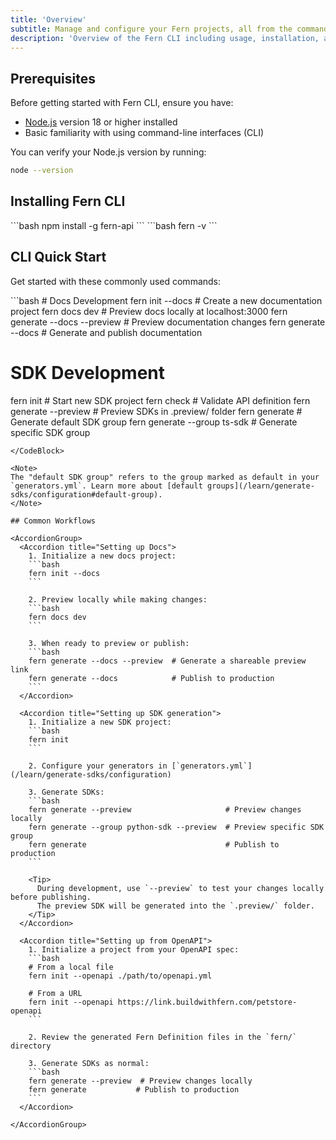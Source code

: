 ```yaml
---
title: 'Overview'
subtitle: Manage and configure your Fern projects, all from the command line.
description: 'Overview of the Fern CLI including usage, installation, and CI/CD environments'
---
```


## Prerequisites

Before getting started with Fern CLI, ensure you have:

- [Node.js](https://nodejs.org/) version 18 or higher installed
- Basic familiarity with using command-line interfaces (CLI)

You can verify your Node.js version by running:
<CodeBlock title="Check Node Version">
```bash
node --version
```
</CodeBlock>

## Installing Fern CLI

<CodeBlock title="Install Fern CLI">
```bash
npm install -g fern-api
```
</CodeBlock>

<CodeBlock title="Verify Installation">
```bash
fern -v
```
</CodeBlock>

## CLI Quick Start

Get started with these commonly used commands:

<CodeBlock title="Common Commands">
```bash
# Docs Development
fern init --docs                  # Create a new documentation project
fern docs dev                     # Preview docs locally at localhost:3000
fern generate --docs --preview    # Preview documentation changes
fern generate --docs              # Generate and publish documentation

# SDK Development
fern init                        # Start new SDK project
fern check                       # Validate API definition
fern generate --preview          # Preview SDKs in .preview/ folder
fern generate                    # Generate default SDK group
fern generate --group ts-sdk     # Generate specific SDK group
```
</CodeBlock>

<Note>
The "default SDK group" refers to the group marked as default in your `generators.yml`. Learn more about [default groups](/learn/generate-sdks/configuration#default-group).
</Note>

## Common Workflows

<AccordionGroup>
  <Accordion title="Setting up Docs">
    1. Initialize a new docs project:
    ```bash
    fern init --docs
    ```
    
    2. Preview locally while making changes:
    ```bash
    fern docs dev
    ```
    
    3. When ready to preview or publish:
    ```bash
    fern generate --docs --preview  # Generate a shareable preview link
    fern generate --docs            # Publish to production
    ```
  </Accordion>

  <Accordion title="Setting up SDK generation">
    1. Initialize a new SDK project:
    ```bash
    fern init
    ```
    
    2. Configure your generators in [`generators.yml`](/learn/generate-sdks/configuration)
    
    3. Generate SDKs:
    ```bash
    fern generate --preview                     # Preview changes locally
    fern generate --group python-sdk --preview  # Preview specific SDK group
    fern generate                               # Publish to production
    ```

    <Tip>
      During development, use `--preview` to test your changes locally before publishing. 
      The preview SDK will be generated into the `.preview/` folder.
    </Tip>
  </Accordion>

  <Accordion title="Setting up from OpenAPI">
    1. Initialize a project from your OpenAPI spec:
    ```bash
    # From a local file
    fern init --openapi ./path/to/openapi.yml

    # From a URL
    fern init --openapi https://link.buildwithfern.com/petstore-openapi
    ```
    
    2. Review the generated Fern Definition files in the `fern/` directory
    
    3. Generate SDKs as normal:
    ```bash
    fern generate --preview  # Preview changes locally
    fern generate           # Publish to production
    ```
  </Accordion>

</AccordionGroup>